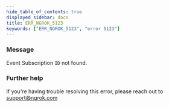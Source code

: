 ```yaml
---
hide_table_of_contents: true
displayed_sidebar: docs
title: ERR_NGROK_5123
keywords: ["ERR_NGROK_5123", "error 5123"]
---
```


### Message

Event Subscription `ID` not found.

### Further help

If you're having trouble resolving this error, please reach out to [support@ngrok.com](mailto:support@ngrok.com?subject=Help%20with%20ERR_NGROK_5123)
